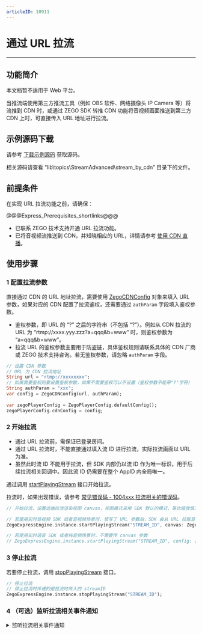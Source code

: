 ```yaml
---
articleID: 10911
---
```

# 通过 URL 拉流

---

## 功能简介

<div class="mk-warning">


本文档暂不适用于 Web 平台。 
</div>


当推流端使用第三方推流工具（例如 OBS 软件、网络摄像头 IP Camera 等）将流推到 CDN 时，或通过 ZEGO SDK 转推 CDN 功能将音视频画面推送到第三方 CDN 上时，可直接传入 URL 地址进行拉流。

## 示例源码下载

请参考 [下载示例源码](!DownloadDemo/DownloadDemo) 获取源码。

相关源码请查看 “lib\topics\StreamAdvanced\stream_by_cdn” 目录下的文件。

## 前提条件

在实现 URL 拉流功能之前，请确保：

@@@Express_Prerequisites_shortlinks@@@
- 已联系 ZEGO 技术支持开通 URL 拉流功能。   
- 已将音视频流推送到 CDN，并知晓相应的 URL，详情请参考 [使用 CDN 直播](!ExpressVideoSDK-Publisher_Player_Advanced/RelayToCDN)。

## 使用步骤

<a id="ZegoCDNConfig"></a>

### 1 配置拉流参数

直接通过 CDN 的 URL 地址拉流，需要使用 [ZegoCDNConfig](/unique-api/express-video-sdkhttps://doc-zh.zego.im/article/dart_flutter/zego_express_engine/ZegoCDNConfig-class.html) 对象来填入 URL 参数，如果对应的 CDN 配置了拉流鉴权，还需要通过 `authParam` 字段填入鉴权参数。  

<div class = 'mk-hint'>

- 鉴权参数，即 URL 的 “?” 之后的字符串（不包括 “?”）。例如从 CDN 拉流的 URL 为 “rtmp://xxxx.yyy.zzz?a=qqq&b=www” 时，则鉴权参数为 “a=qqq&b=www”。  
- 拉流 URL 的鉴权参数主要用于防盗链，具体鉴权规则请联系具体的 CDN 厂商或 ZEGO 技术支持咨询。若无鉴权参数，请忽略 `authParam` 字段。
</div>

```dart
// 设置 CDN 参数 
// URL 为 CDN 拉流地址
String url = "rtmp://xxxxxxxx";
// 如果需要鉴权则要设置鉴权参数，如果不需要鉴权可以不设置（鉴权参数不能带"?"字符）
String authParam = "xxx";
var config = ZegoCDNConfig(url, authParam);
    
var zegoPlayerConfig = ZegoPlayerConfig.defaultConfig();
zegoPlayerConfig.cdnConfig = config;
```

### 2 开始拉流

<div class= 'mk-warning'>

- 通过 URL 拉流前，需保证已登录房间。
- 通过 URL 拉流时，不能直接通过填入流 ID 进行拉流，实际拉流画面以 URL 为准。
- 虽然此时流 ID 不能用于拉流，但 SDK 内部仍以流 ID 作为唯一标识，用于后续拉流相关回调中。因此流 ID 仍需要在整个 AppID 内全局唯一。
</div>

通过调用 [startPlayingStream](/unique-api/express-video-sdkhttps://doc-zh.zego.im/article/dart_flutter/zego_express_engine/ZegoExpressEnginePlayer/startPlayingStream.html) 接口开始拉流。

拉流时，如果出现错误，请参考 [常见错误码 - 1004xxx 拉流相关的错误码](!Error_Code/Error_Code#5)。

```dart
// 开始拉流，设置远端拉流渲染视图 canvas，视图模式采用 SDK 默认的模式，等比缩放填充整个 View

// 若使用实时音视频 SDK 或者音视频场景时，填写了 URL 参数后，SDK 会从 URL 拉取音视频流，但此时依然需要传递一个唯一的 streamID 到 SDK，SDK 内部会以该 streamID 标识这条流
ZegoExpressEngine.instance.startPlayingStream("STREAM_ID", canvas: ZegoCanvas(viewID), config: zegoPlayerConfig);

// 若使用实时语音 SDK 或者纯音频场景时，不需要传 canvas 参数
// ZegoExpressEngine.instance.startPlayingStream("STREAM_ID", config: zegoPlayerConfig);
```

### 3 停止拉流

若要停止拉流，调用 [stopPlayingStream](/unique-api/express-video-sdkhttps://doc-zh.zego.im/article/dart_flutter/zego_express_engine/ZegoExpressEnginePlayer/stopPlayingStream.html) 接口。

```dart
// 停止拉流
// 停止拉流时传递的是拉流时传入的 streamID 
ZegoExpressEngine.instance.stopPlayingStream("STREAM_ID");
```

### 4 （可选）监听拉流相关事件通知

<details class="zg-primary">
    <summary>监听拉流相关事件通知</summary>

可以通过 [onPlayerStateUpdate](/unique-api/express-video-sdkhttps://doc-zh.zego.im/article/dart_flutter/zego_express_engine/ZegoExpressEngine/onPlayerStateUpdate.html) 来监听从 CDN 拉流的结果。

<div class = 'mk-warning'>

如果不是使用 ZEGO SDK 进行推流，而是使用第三方推流工具直接进行推流、但是使用 ZEGO SDK 进行拉流，这种场景下推流方没有使用 ZEGO SDK 加入房间，拉流方默认收不到 [onRoomStreamUpdate](/unique-api/express-video-sdkhttps://doc-zh.zego.im/article/dart_flutter/zego_express_engine/ZegoExpressEngine/onRoomStreamUpdate.html) 的回调，可以使用 [增加房间流](#19561) 与 [删除房间流](#19563) 的功能，让拉流端可以收到 [onRoomStreamUpdate ](/unique-api/express-video-sdkhttps://doc-zh.zego.im/article/dart_flutter/zego_express_engine/ZegoExpressEngine/onRoomStreamUpdate.html) 的回调。
</div>

```dart
ZegoExpressEngine.onPlayerStateUpdate(String streamID, ZegoPlayerState state, int errorCode, Map<String, dynamic> extendedData) = {
    // 调用拉流接口成功后，当拉流器状态发生变更，如出现网络中断导致推流异常等情况，SDK 在重试拉流的同时，会通过该回调通知 
    // 1. 当收到该回调通知且 state 为 Playing 时，表示拉流成功
    // 2. 当收到该回调通知且 state 为 PlayRequesting 时，表示可能是正在拉流或者由于网络中断等原因导致 SDK 正在重试拉流
    // 3. 当收到该回调通知且 state 为 NoPlay 时，表示拉流停止
    // 4. 通过 URL 拉流时，回调参数中的 streamID 即为调用拉流 API 时的流 ID，用于唯一标识当次拉流事件。
};
```
</details>
